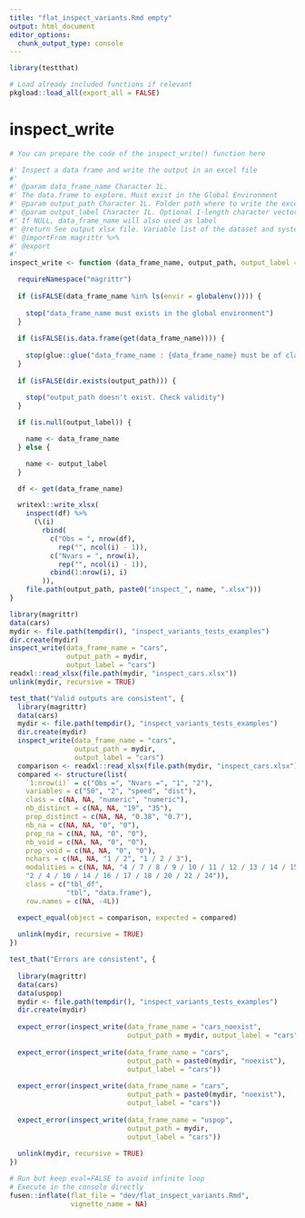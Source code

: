 ```yaml
---
title: "flat_inspect_variants.Rmd empty"
output: html_document
editor_options: 
  chunk_output_type: console
---
```


```r
library(testthat)
```

```r
# Load already included functions if relevant
pkgload::load_all(export_all = FALSE)
```

# inspect_write
    
```r
# You can prepare the code of the inspect_write() function here
```
  
```r
#' Inspect a data frame and write the output in an excel file
#'
#' @param data_frame_name Character 1L.
#' The data.frame to explore. Must exist in the Global Environment
#' @param output_path Character 1L. Folder path where to write the excel output
#' @param output_label Character 1L. Optional 1-length character vector to label output file.
#' If NULL, data_frame_name will also used as label
#' @return See output xlsx file. Variable list of the dataset and systematic informations for each variable
#' @importFrom magrittr %>%
#' @export
#'
inspect_write <- function (data_frame_name, output_path, output_label = NULL) {

  requireNamespace("magrittr")
  
  if (isFALSE(data_frame_name %in% ls(envir = globalenv()))) {
    
    stop("data_frame_name must exists in the global environment")
  }
  
  if (isFALSE(is.data.frame(get(data_frame_name)))) {
    
    stop(glue::glue("data_frame_name : {data_frame_name} must be of class data.frame"))
  }
  
  if (isFALSE(dir.exists(output_path))) {
    
    stop("output_path doesn't exist. Check validity")
  }

  if (is.null(output_label)) {

    name <- data_frame_name
  } else {

    name <- output_label
  }

  df <- get(data_frame_name)

  writexl::write_xlsx(
    inspect(df) %>%
      (\(i)
        rbind(
          c("Obs = ", nrow(df),
            rep("", ncol(i) - 1)),
          c("Nvars = ", nrow(i),
            rep("", ncol(i) - 1)),
          cbind(1:nrow(i), i)
        )),
    file.path(output_path, paste0("inspect_", name, ".xlsx")))
}
```
  
```r
library(magrittr)
data(cars)
mydir <- file.path(tempdir(), "inspect_variants_tests_examples")
dir.create(mydir)
inspect_write(data_frame_name = "cars", 
              output_path = mydir, 
              output_label = "cars")
readxl::read_xlsx(file.path(mydir, "inspect_cars.xlsx"))
unlink(mydir, recursive = TRUE)
```
  
```r
test_that("Valid outputs are consistent", {
  library(magrittr)
  data(cars)
  mydir <- file.path(tempdir(), "inspect_variants_tests_examples")
  dir.create(mydir)
  inspect_write(data_frame_name = "cars", 
                output_path = mydir, 
                output_label = "cars")
  comparison <- readxl::read_xlsx(file.path(mydir, "inspect_cars.xlsx"))
  compared <- structure(list(
    `1:nrow(i)` = c("Obs =", "Nvars =", "1", "2"), 
    variables = c("50", "2", "speed", "dist"), 
    class = c(NA, NA, "numeric", "numeric"), 
    nb_distinct = c(NA, NA, "19", "35"), 
    prop_distinct = c(NA, NA, "0.38", "0.7"), 
    nb_na = c(NA, NA, "0", "0"), 
    prop_na = c(NA, NA, "0", "0"), 
    nb_void = c(NA, NA, "0", "0"), 
    prop_void = c(NA, NA, "0", "0"), 
    nchars = c(NA, NA, "1 / 2", "1 / 2 / 3"), 
    modalities = c(NA, NA, "4 / 7 / 8 / 9 / 10 / 11 / 12 / 13 / 14 / 15", 
    "2 / 4 / 10 / 14 / 16 / 17 / 18 / 20 / 22 / 24")), 
    class = c("tbl_df", 
              "tbl", "data.frame"), 
    row.names = c(NA, -4L))

  expect_equal(object = comparison, expected = compared)
  
  unlink(mydir, recursive = TRUE)
})

test_that("Errors are consistent", {
  
  library(magrittr)
  data(cars)
  data(uspop)
  mydir <- file.path(tempdir(), "inspect_variants_tests_examples")
  dir.create(mydir)
  
  expect_error(inspect_write(data_frame_name = "cars_noexist", 
                             output_path = mydir, output_label = "cars"))
  
  expect_error(inspect_write(data_frame_name = "cars", 
                             output_path = paste0(mydir, "noexist"), 
                             output_label = "cars"))
  
  expect_error(inspect_write(data_frame_name = "cars", 
                             output_path = paste0(mydir, "noexist"), 
                             output_label = "cars"))
  
  expect_error(inspect_write(data_frame_name = "uspop", 
                             output_path = mydir, 
                             output_label = "cars"))
  
  unlink(mydir, recursive = TRUE)
})
```
  

```r
# Run but keep eval=FALSE to avoid infinite loop
# Execute in the console directly
fusen::inflate(flat_file = "dev/flat_inspect_variants.Rmd", 
               vignette_name = NA)
```

